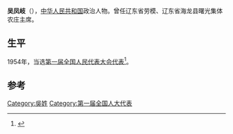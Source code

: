 {{Otheruses|other=名为吴凤岐的其他人物|吴鸿功}}

'''吴凤岐'''（{{bd|？|||}}），[[中华人民共和国|中华人民共和国]]政治人物。曾任辽东省劳模、辽东省海龙县曙光集体农庄主席。

== 生平 ==
1954年，当选[[第一届全国人民代表大会代表名单|第一届全国人民代表大会代表]]<ref>{{cite book|author=全国人民代表大会常务委员会办公厅|title=中华人民共和国第一届全国人民代表大会代表名单|year=1955年|publisher=全国人民代表大会常务委员会办公厅|url=http://book.ucdrs.superlib.net/views/specific/2929/bookDetail.jsp?dxNumber=000005772167&d=546843D0AE2464CD1C95896344A85614&fenlei=04070402|access-date=2015-01-25|archive-date=2019-01-24|archive-url=https://web.archive.org/web/20190124105450/http://book.ucdrs.superlib.net/views/specific/2929/bookDetail.jsp?dxNumber=000005772167&d=546843D0AE2464CD1C95896344A85614&fenlei=04070402|dead-url=no}}</ref>。

==参考==
{{reflist}}

{{Authority control}}

{{DEFAULTSORT:}}
[[Category:吳姓|Category:吳姓]]
[[Category:第一届全国人大代表|Category:第一届全国人大代表]]


{{中国政治人物小作品}}